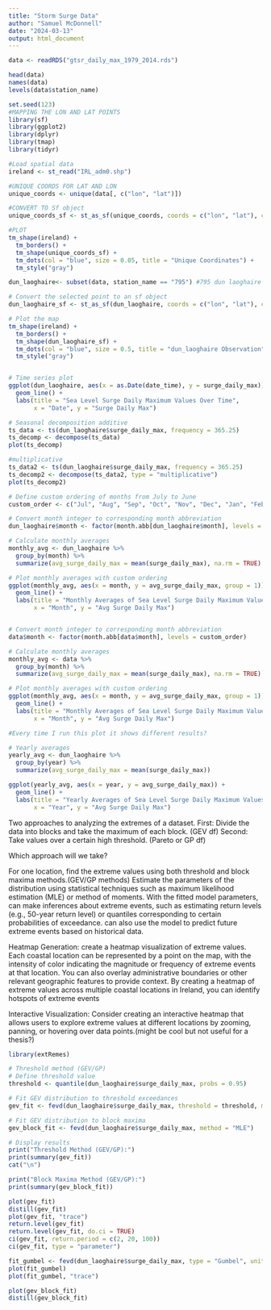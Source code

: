 ```yaml
---
title: "Storm Surge Data"
author: "Samuel McDonnell"
date: "2024-03-13"
output: html_document
---
```


```r
data <- readRDS("gtsr_daily_max_1979_2014.rds")
```

```r
head(data)
names(data)
levels(data$station_name)
```

```r

set.seed(123)
#MAPPING THE LON AND LAT POINTS
library(sf)
library(ggplot2)
library(dplyr)
library(tmap)
library(tidyr)

#Load spatial data
ireland <- st_read("IRL_adm0.shp")

#UNIQUE COORDS FOR LAT AND LON
unique_coords <- unique(data[, c("lon", "lat")])

#CONVERT TO Sf object
unique_coords_sf <- st_as_sf(unique_coords, coords = c("lon", "lat"), crs = 4326)

#PLOT
tm_shape(ireland) +
  tm_borders() +
  tm_shape(unique_coords_sf) +
  tm_dots(col = "blue", size = 0.05, title = "Unique Coordinates") +
  tm_style("gray")


```

```r
dun_laoghaire<- subset(data, station_name == "795") #795 dun laoghaire

# Convert the selected point to an sf object
dun_laoghaire_sf <- st_as_sf(dun_laoghaire, coords = c("lon", "lat"), crs = 4326)

# Plot the map
tm_shape(ireland) +  
  tm_borders() +      
  tm_shape(dun_laoghaire_sf) +  
  tm_dots(col = "blue", size = 0.5, title = "dun_laoghaire Observation") + 
  tm_style("gray")   



```

```r
# Time series plot
ggplot(dun_laoghaire, aes(x = as.Date(date_time), y = surge_daily_max)) +
  geom_line() +
  labs(title = "Sea Level Surge Daily Maximum Values Over Time",
       x = "Date", y = "Surge Daily Max")
```

```r
# Seasonal decomposition additive
ts_data <- ts(dun_laoghaire$surge_daily_max, frequency = 365.25)
ts_decomp <- decompose(ts_data)
plot(ts_decomp)

#multiplicative
ts_data2 <- ts(dun_laoghaire$surge_daily_max, frequency = 365.25)
ts_decomp2 <- decompose(ts_data2, type = "multiplicative")
plot(ts_decomp2)
```

```r
# Define custom ordering of months from July to June
custom_order <- c("Jul", "Aug", "Sep", "Oct", "Nov", "Dec", "Jan", "Feb", "Mar", "Apr", "May", "Jun")

# Convert month integer to corresponding month abbreviation
dun_laoghaire$month <- factor(month.abb[dun_laoghaire$month], levels = custom_order)

# Calculate monthly averages
monthly_avg <- dun_laoghaire %>%
  group_by(month) %>%
  summarize(avg_surge_daily_max = mean(surge_daily_max), na.rm = TRUE)

# Plot monthly averages with custom ordering
ggplot(monthly_avg, aes(x = month, y = avg_surge_daily_max, group = 1)) +
  geom_line() +
  labs(title = "Monthly Averages of Sea Level Surge Daily Maximum Values (Total)",
       x = "Month", y = "Avg Surge Daily Max")


# Convert month integer to corresponding month abbreviation
data$month <- factor(month.abb[data$month], levels = custom_order)

# Calculate monthly averages
monthly_avg <- data %>%
  group_by(month) %>%
  summarize(avg_surge_daily_max = mean(surge_daily_max), na.rm = TRUE)

# Plot monthly averages with custom ordering
ggplot(monthly_avg, aes(x = month, y = avg_surge_daily_max, group = 1)) +
  geom_line() +
  labs(title = "Monthly Averages of Sea Level Surge Daily Maximum Values (dun laoghaire)",
       x = "Month", y = "Avg Surge Daily Max")

#Every time I run this plot it shows different results?
```

```r
# Yearly averages
yearly_avg <- dun_laoghaire %>%
  group_by(year) %>%
  summarize(avg_surge_daily_max = mean(surge_daily_max))

ggplot(yearly_avg, aes(x = year, y = avg_surge_daily_max)) +
  geom_line() +
  labs(title = "Yearly Averages of Sea Level Surge Daily Maximum Values (Dun Laoghaire)",
       x = "Year", y = "Avg Surge Daily Max")

```

Two approaches to analyzing the extremes of a dataset. 
First: Divide the data into blocks and take the maximum of each block. (GEV df)
Second: Take values over a certain high threshold. (Pareto or GP df)

Which approach will we take?


For one location, find the extreme values using both threshold and block maxima methods.(GEV/GP methods) 
Estimate the parameters of the distribution using statistical techniques such as maximum likelihood estimation (MLE) or method of moments.
With the fitted model parameters, can make inferences about extreme events, such as estimating return levels (e.g., 50-year return level) or quantiles corresponding to certain probabilities of exceedance. can also use the model to predict future extreme events based on historical data.

Heatmap Generation: create a heatmap visualization of extreme values. Each coastal location can be represented by a point on the map, with the intensity of color indicating the magnitude or frequency of extreme events at that location. You can also overlay administrative boundaries or other relevant geographic features to provide context. By creating a heatmap of extreme values across multiple coastal locations in Ireland, you can identify hotspots of extreme events

Interactive Visualization: Consider creating an interactive heatmap that allows users to explore extreme values at different locations by zooming, panning, or hovering over data points.(might be cool but not useful for a thesis?) 

```r
library(extRemes)

# Threshold method (GEV/GP)
# Define threshold value
threshold <- quantile(dun_laoghaire$surge_daily_max, probs = 0.95)

# Fit GEV distribution to threshold exceedances
gev_fit <- fevd(dun_laoghaire$surge_daily_max, threshold = threshold, method = "MLE")

# Fit GEV distribution to block maxima
gev_block_fit <- fevd(dun_laoghaire$surge_daily_max, method = "MLE")

# Display results
print("Threshold Method (GEV/GP):")
print(summary(gev_fit))
cat("\n")

print("Block Maxima Method (GEV/GP):")
print(summary(gev_block_fit))
```

```r
plot(gev_fit)
distill(gev_fit)
plot(gev_fit, "trace")
return.level(gev_fit)
return.level(gev_fit, do.ci = TRUE)
ci(gev_fit, return.period = c(2, 20, 100))
ci(gev_fit, type = "parameter")

fit_gumbel <- fevd(dun_laoghaire$surge_daily_max, type = "Gumbel", units = "deg C")
plot(fit_gumbel)
plot(fit_gumbel, "trace")
```

```r
plot(gev_block_fit)
distill(gev_block_fit)
```
